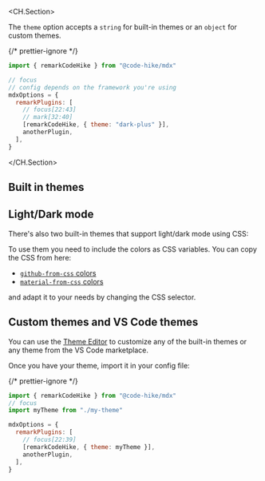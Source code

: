 <CH.Section>

The `theme` option accepts a `string` for built-in themes or an `object` for custom themes.

{/* prettier-ignore */}
```js config.js
import { remarkCodeHike } from "@code-hike/mdx"

// focus
// config depends on the framework you're using
mdxOptions = {
  remarkPlugins: [
    // focus[22:43]
    // mark[32:40]
    [remarkCodeHike, { theme: "dark-plus" }],
    anotherPlugin,
  ],
}
```

</CH.Section>

## Built in themes

<BuitInThemes />

## Light/Dark mode

There's also two built-in themes that support light/dark mode using CSS:

<FromCSSThemes />

To use them you need to include the colors as CSS variables. You can copy the CSS from here:

- [`github-from-css` colors](https://github.com/code-hike/lighter/blob/main/lib/themes/github-from-css.css)
- [`material-from-css` colors](https://github.com/code-hike/lighter/blob/main/lib/themes/material-from-css.css)

and adapt it to your needs by changing the CSS selector.

## Custom themes and VS Code themes

You can use the [Theme Editor](https://themes.codehike.org/editor) to customize any of the built-in themes or any theme from the VS Code marketplace.

Once you have your theme, import it in your config file:

{/* prettier-ignore */}
```js config.js
import { remarkCodeHike } from "@code-hike/mdx"
// focus
import myTheme from "./my-theme"

mdxOptions = {
  remarkPlugins: [
    // focus[22:39]
    [remarkCodeHike, { theme: myTheme }],
    anotherPlugin,
  ],
}
```
